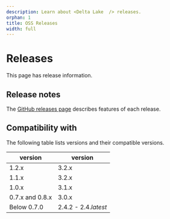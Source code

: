 ```yaml
---
description: Learn about <Delta Lake  /> releases.
orphan: 1
title: OSS Releases
width: full
---
```



# Releases

This page has release information.

## Release notes

The [GitHub releases page](https://github.com/delta-io/delta/releases/) describes features of each release.

## Compatibility with <Apache Spark  />

The following table lists <Delta Lake  /> versions and their compatible <Apache Spark  /> versions.

| <Delta Lake  /> version | <Apache Spark  /> version |
| ----------------------- | ------------------------- |
| 1.2.x                   | 3.2.x                     |
| 1.1.x                   | 3.2.x                     |
| 1.0.x                   | 3.1.x                     |
| 0.7.x and 0.8.x         | 3.0.x                     |
| Below 0.7.0             | 2.4.2 - 2.4._latest_      |
